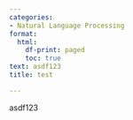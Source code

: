```yaml
---
categories:
- Natural Language Processing
format:
  html:
    df-print: paged
    toc: true
text: asdf123
title: test

---
```

asdf123
